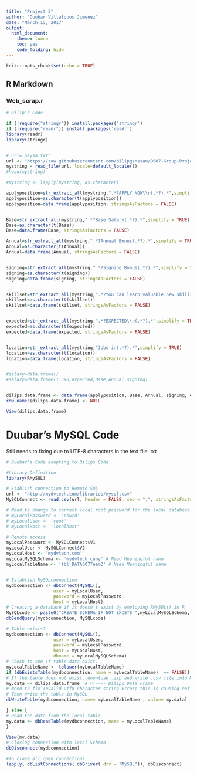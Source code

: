 ---
title: "Project 3"
author: "Duubar Villalobos Jimenez"
date: "March 15, 2017"
output:
  html_document:
    theme: lumen
    toc: yes
    code_folding: hide
---

```{r setup, include=FALSE}
knitr::opts_chunk$set(echo = TRUE)
```

## R Markdown

### Web_scrap.r


```{r}
# Dilip's Code

if (!require("stringr")) install.packages('stringr')
if (!require("readr")) install.packages('readr')
library(readr)
library(stringr)


# url='paysa.txt'
url <- "https://raw.githubusercontent.com/dilipganesan/D607-Group-Project/patch-1/scripts/paysa.txt"
mystring = read_file(url, locale=default_locale())
#head(mystring)

#mystring <- lapply(mystring, as.character)

applyposition=str_extract_all(mystring,".*?APPLY NOW\\n(.*?).*",simplify = TRUE)
applyposition=as.character(t(applyposition))
applyposition=data.frame(applyposition, stringsAsFactors = FALSE)


Base=str_extract_all(mystring,".*?Base Salary(.*?).*",simplify = TRUE)
Base=as.character(t(Base))
Base=data.frame(Base, stringsAsFactors = FALSE)

Annual=str_extract_all(mystring,".*?Annual Bonus(.*?).*",simplify = TRUE)
Annual=as.character(t(Annual))
Annual=data.frame(Annual, stringsAsFactors = FALSE)


signing=str_extract_all(mystring,".*?Signing Bonus(.*?).*",simplify = TRUE)
signing=as.character(t(signing))
signing=data.frame(signing, stringsAsFactors = FALSE)


skillset=str_extract_all(mystring,".*?You can learn valuable new skills like:(.*?).*",simplify = TRUE)
skillset=as.character(t(skillset))
skillset=data.frame(skillset, stringsAsFactors = FALSE)


expected=str_extract_all(mystring,".*?EXPECTED\\n(.*?).*",simplify = TRUE)
expected=as.character(t(expected))
expected=data.frame(expected, stringsAsFactors = FALSE)


location=str_extract_all(mystring,"Jobs in(.*?).*",simplify = TRUE)
location=as.character(t(location))
location=data.frame(location, stringsAsFactors = FALSE)


#salary=data.frame()
#salary=data.frame(1:390,expected,Base,Annual,signing)


dilips.data.frame <- data.frame(applyposition, Base, Annual, signing, expected, skillset, location)
row.names(dilips.data.frame) <- NULL

View(dilips.data.frame)
```

# Duubar's MySQL Code

Still needs to fixing due to UTF-8 characters in the text file .txt

```{r}
# Duubar's Code adapting to Dilips Code

#Library Definition
library(RMySQL)

# Stablish connection to Remote SQL
url <- "http://mydvtech.com/libraries/mysql.csv"
MySQLConnect <- read.csv(url, header = FALSE, sep = ",", stringsAsFactors=FALSE)

# Need to change to correct local root password for the local database
# myLocalPassword <- 'pswrd'
# myLocalUser <- 'root'
# myLocalHost <- 'localhost'

# Remote access
myLocalPassword <- MySQLConnect$V1
myLocalUser <- MySQLConnect$V2
myLocalHost <- 'mydvtech.com'
myLocalMySQLSchema <- 'mydvtech_cuny' # Need Meaningful name
myLocalTableName <- 'tbl_DATA607Team3' # Need Meaningful name


# Establish MySQLconnection
mydbconnection <- dbConnect(MySQL(), 
                  user = myLocalUser,
                  password = myLocalPassword,
                  host = myLocalHost)
# Creating a database if it doesn't exist by employing RMySQL() in R
MySQLcode <- paste0("CREATE SCHEMA IF NOT EXISTS ",myLocalMySQLSchema,";",sep="")
dbSendQuery(mydbconnection, MySQLcode)

# Table exists?
mydbconnection <- dbConnect(MySQL(), 
                  user = myLocalUser,
                  password = myLocalPassword,
                  host = myLocalHost,
                  dbname = myLocalMySQLSchema)
# Check to see if table data exist.
myLocalTableName <- tolower(myLocalTableName)
if (dbExistsTable(mydbconnection, name = myLocalTableName)  == FALSE){
# If the table does not exist, download .zip and write .csv file into MySQL
my.data <- dilips.data.frame  # <----- Dilips Data Frame
# Need to fix Invalid utf8 character string Error; this is causing not to load data into MySQL
# Then Write the table in MySQL
dbWriteTable(mydbconnection, name= myLocalTableName , value= my.data)

} else {
# Read the data from the local table
my.data <- dbReadTable(mydbconnection, name = myLocalTableName)
}

View(my.data)
# Closing connection with local Schema
dbDisconnect(mydbconnection)

#To close all open connections
lapply( dbListConnections( dbDriver( drv = "MySQL")), dbDisconnect)
```


